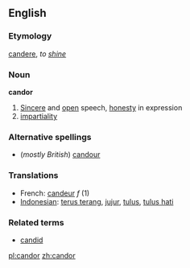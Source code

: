 ==English==
===Etymology===
{{L.}} [[candere]], ''to [[shine]]''
=== Noun ===

'''candor'''

# [[Sincere]] and [[open]] speech, [[honesty]] in expression
# [[impartiality]]

===Alternative spellings===
*(''mostly British'') [[candour]] 

===Translations===
*French: [[candeur]] ''f'' (1)
*[[Indonesian]]: [[terus terang]], [[jujur]], [[tulus]], [[tulus hati]]

===Related terms===
*[[candid]]

[[pl:candor]]
[[zh:candor]]